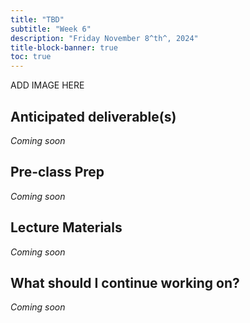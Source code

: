 ```yaml
---
title: "TBD"
subtitle: "Week 6"
description: "Friday November 8^th^, 2024"
title-block-banner: true
toc: true
---
```


::: {.center-text}
ADD IMAGE HERE
:::

## Anticipated deliverable(s)

*Coming soon*

## Pre-class Prep

*Coming soon*

## Lecture Materials

*Coming soon*

## What should I continue working on?

*Coming soon*